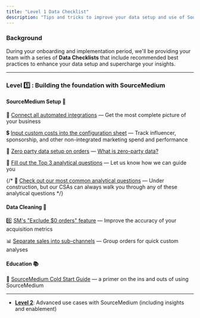 ```yaml
---
title: "Level 1 Data Checklist"
description: "Tips and tricks to improve your data setup and use of SourceMedium"
---
```


### Background

During your onboarding and implementation period, we'll be providing your team with a series of **Data Checklists** that include 
recommended best practices to enhance your data setup and supercharge your insights.

---

### **Level 1️⃣ : Building the foundation with SourceMedium**

#### SourceMedium Setup 🦾

🧩 [Connect all automated integrations](/data-inputs/platform-integration-instructions/all-available-integrations) — Get the most complete picture of your business

💲 [Input custom costs into the configuration sheet](/data-inputs/configuration-sheet/how-do-i-include-marketing-spend-through-the-cost-tab-of-the-configuration-sheet) — Track influencer, sponsorship, and other non-integrated marketing spend and performance

👋 [Zero party data setup on orders](/help-center/faq/account-management-faqs/best-practices-in-setting-up-a-post-purchase-hdyhau-survey) — [What is zero-party data?](https://www.the-future-of-commerce.com/2022/03/07/zero-party-data-definition-examples-benefits/)

🤔 [Fill out the Top 3 analytical questions](https://share.hsforms.com/12YlIhvZKSVysSYvnP1mZ7w4j6uk) — Let us know how we can guide you

{/* 💭 [Check out our most common analytical questions](/source-medium-university/getting-started/thinking-analytically/common-analytical-questions) — Under construction, but our CSAs can always walk you through any of these analytical questions */}

#### Data Cleaning 🧹

0️⃣ [SM's "Exclude \$0 orders" feature](/help-center/faq/dashboard-functionality-faqs/what-is-exclude-\$0-feature) — Improve the accuracy of your acquisition metrics

📊 [Separate sales into sub-channels](/data-inputs/configuration-sheet/how-can-i-create-order-channels-and-subchannels) — Group orders for quick custom analyses

#### Education 📚

🥶 [SourceMedium Cold Start Guide](/help-center/faq/cold-start-guide-home) — a primer on the ins and outs of using SourceMedium

---

- [**Level 2**](/onboarding/getting-started/level-2-data-checklist): Advanced use cases with SourceMedium (including insights and enablement)